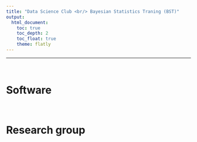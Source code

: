 ```yaml
---
title: "Data Science Club <br/> Bayesian Statistics Traning (BST)"
output: 
  html_document:
    toc: true
    toc_depth: 2
    toc_float: true
    theme: flatly
---
```


***
<br>

Software
=========================================================================


<br>

Research group
=========================================================================